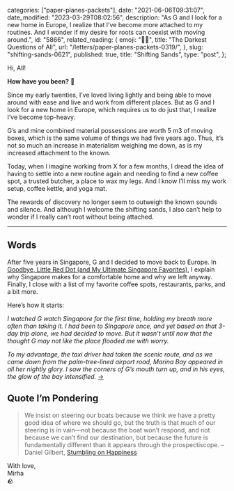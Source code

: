 
  categories: ["paper-planes-packets"],
  date: "2021-06-06T09:31:07",
  date_modified: "2023-03-29T08:02:56",
  description:
    "As G and I look for a new home in Europe, I realize that I’ve become more attached to my routines. And I wonder if my desire for roots can coexist with moving around.",
  id: "5866",
  related_reading: {
    emoji: "😶‍🌫️",
    title: "The Darkest Questions of All",
    url: "/letters/paper-planes-packets-0319/",
  },
  slug: "shifting-sands-0621",
  published: true,
  title: "Shifting Sands",
  type: "post",
};


Hi, All!

**How have you been?** 🎈

Since my early twenties, I’ve loved living lightly and being able to move around with ease and live and work from different places. But as G and I look for a new home in Europe, which requires us to do just that, I realize I’ve become top-heavy.

G’s and mine combined material possessions are worth 5 m3 of moving boxes, which is the same volume of things we had five years ago. Thus, it’s not so much an increase in materialism weighing me down, as is my increased attachment to the known.

Today, when I imagine working from X for a few months, I dread the idea of having to settle into a new routine again and needing to find a new coffee spot, a trusted butcher, a place to wax my legs. And I know I’ll miss my work setup, coffee kettle, and yoga mat.

The rewards of discovery no longer seem to outweigh the known sounds and silence. And although I welcome the shifting sands, I also can’t help to wonder if I really can’t root without being attached.

---

## Words

After five years in Singapore, G and I decided to move back to Europe. In [Goodbye, Little Red Dot (and My Ultimate Singapore Favorites)](/posts/goodbye-little-red-dot/), I explain why Singapore makes for a comfortable home and why we left anyway. Finally, I close with a list of my favorite coffee spots, restaurants, parks, and a bit more.

Here’s how it starts:

_I watched G watch Singapore for the first time, holding my breath more often than taking it. I had been to Singapore once, and yet based on that 3-day trip alone, we had decided to move. But it wasn’t until now that the thought G may not like the place flooded me with worry._

_To my advantage, the taxi driver had taken the scenic route, and as we came down from the palm-tree-lined airport road, Marina Bay appeared in all her nightly glory. I saw the corners of G’s mouth turn up, and in his eyes, the glow of the bay intensified._ [→](/posts/goodbye-little-red-dot/)

## Quote I’m Pondering

> We insist on steering our boats because we think we have a pretty good idea of where we should go, but the truth is that much of our steering is in vain—not because the boat won’t respond, and not because we can’t find our destination, but because the future is fundamentally different than it appears through the prospectiscope. –Daniel Gilbert, [Stumbling on Happiness](/posts/read-100-books#30-stumbling-on-happiness)

With love,\
Mirha\
🪨
